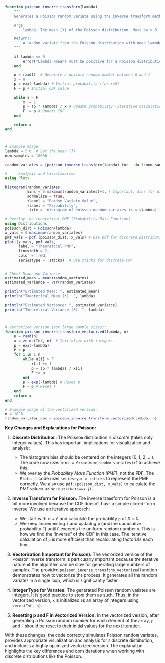 ```julia
function poisson_inverse_transform(lambda)
    """
    Generates a Poisson random variate using the inverse transform method.

    Args:
        lambda: The mean (λ) of the Poisson distribution. Must be > 0.

    Returns:
        A random variate from the Poisson distribution with mean lambda.
    """

    if lambda <= 0
        error("Lambda (mean) must be positive for a Poisson distribution.")
    end

    u = rand()  # Generate a uniform random number between 0 and 1
    x = 0
    p = exp(-lambda) # Initial probability (for x=0)
    F = p # Initial CDF value

    while u > F
        x += 1
        p = (p * lambda) / x # Update probability (iterative calculation is more efficient)
        F += p # Update CDF
    end

    return x
end



# Example Usage:
lambda = 5.0  # Set the mean (λ)
num_samples = 10000

random_variates = [poisson_inverse_transform(lambda) for _ in 1:num_samples]

# --- Analysis and Visualization ---
using Plots

histogram(random_variates,
          bins = 0:maximum(random_variates)+1, # Important: Bins for discrete data
          normalize = true,
          xlabel = "Random Variate Value",
          ylabel = "Probability",
          title = "Histogram of Poisson Random Variates (λ = $lambda)")

# Overlay the theoretical PMF (Probability Mass Function)
using Distributions
poisson_dist = Poisson(lambda)
x_vals = 0:maximum(random_variates)
pmf_vals = pdf.(poisson_dist, x_vals) # Use pdf for discrete distributions
plot!(x_vals, pmf_vals,
      label = "Theoretical PMF",
      linewidth = 2,
      color = :red,
      seriestype = :sticks)  # Use sticks for discrete PMF


# Check Mean and Variance
estimated_mean = mean(random_variates)
estimated_variance = var(random_variates)

println("Estimated Mean: ", estimated_mean)
println("Theoretical Mean (λ): ", lambda)

println("Estimated Variance: ", estimated_variance)
println("Theoretical Variance (λ): ", lambda)



# Vectorized version (for large sample sizes):
function poisson_inverse_transform_vectorized(lambda, n)
    u = rand(n)
    x = zeros(Int, n)  # Initialize with integers
    p = exp(-lambda)
    F = p
    for i in 1:n
        while u[i] > F
            x[i] += 1
            p = (p * lambda) / x[i]
            F += p
        end
        p = exp(-lambda) # Reset p
        F = p # Reset F
    end
    return x
end

# Example usage of the vectorized version:
n = 10^6
random_variates_vec = poisson_inverse_transform_vectorized(lambda, n)

```

**Key Changes and Explanations for Poisson:**

1. **Discrete Distribution:** The Poisson distribution is *discrete* (takes only integer values). This has important implications for visualization and analysis:
   - The histogram bins should be centered on the integers (0, 1, 2, ...).  The code now uses `bins = 0:maximum(random_variates)+1` to achieve this.
   - We overlay the *Probability Mass Function (PMF)*, not the PDF.  The `Plots.jl` code uses `seriestype = :sticks` to represent the PMF correctly.  We also use `pdf.(poisson_dist, x_vals)` to calculate the PMF values using `Distributions.jl`.

2. **Inverse Transform for Poisson:** The inverse transform for Poisson is a bit more involved because the CDF doesn't have a simple closed-form inverse.  We use an iterative approach:
   - We start with `x = 0` and calculate the probability `p` of *X = 0*.
   - We keep incrementing `x` and updating `p` (and the cumulative probability `F`) until `F` exceeds the uniform random number `u`.  This is how we find the "inverse" of the CDF in this case.  The iterative calculation of `p` is more efficient than recalculating factorials each time.

3. **Vectorization (Important for Poisson):** The vectorized version of the Poisson inverse transform is particularly important because the iterative nature of the algorithm can be slow for generating large numbers of samples.  The provided `poisson_inverse_transform_vectorized` function demonstrates how to vectorize the process.  It generates all the random variates in a single loop, which is significantly faster.

4. **Integer Type for Variates:** The generated Poisson random variates are integers. It is good practice to store them as such. Thus, in the vectorized version, `x` is initialized as an array of integers using `zeros(Int, n)`.

5. **Resetting p and F in Vectorized Version:** In the vectorized version, after generating a Poisson random number for each element of the array, `p` and `F` should be reset to their initial values for the next iteration.

With these changes, the code correctly simulates Poisson random variates, provides appropriate visualization and analysis for a discrete distribution, and includes a highly optimized vectorized version.  The explanation highlights the key differences and considerations when working with discrete distributions like the Poisson.
